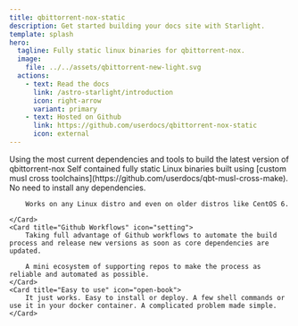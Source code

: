 ```yaml
---
title: qbittorrent-nox-static
description: Get started building your docs site with Starlight.
template: splash
hero:
  tagline: Fully static linux binaries for qbittorrent-nox.
  image:
    file: ../../assets/qbittorrent-new-light.svg
  actions:
    - text: Read the docs
      link: /astro-starlight/introduction
      icon: right-arrow
      variant: primary
    - text: Hosted on Github
      link: https://github.com/userdocs/qbittorrent-nox-static
      icon: external
---
```



<CardGrid stagger>
	<Card title="Cutting edge" icon="pencil">
       Using the most current dependencies and tools to build the latest version of qbittorrent-nox
	</Card>
	<Card title="Static" icon="add-document">
		Self contained fully static Linux binaries built using [custom musl cross toolchains](https://github.com/userdocs/qbt-musl-cross-make). No need to install any dependencies.

        Works on any Linux distro and even on older distros like CentOS 6.

	</Card>
	<Card title="Github Workflows" icon="setting">
		Taking full advantage of Github workflows to automate the build process and release new versions as soon as core dependencies are updated.

        A mini ecosystem of supporting repos to make the process as reliable and automated as possible.
	</Card>
	<Card title="Easy to use" icon="open-book">
		It just works. Easy to install or deploy. A few shell commands or use it in your docker container. A complicated problem made simple.
	</Card>
</CardGrid>
